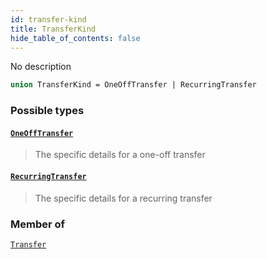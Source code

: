 ```yaml
---
id: transfer-kind
title: TransferKind
hide_table_of_contents: false
---
```








No description

```graphql
union TransferKind = OneOffTransfer | RecurringTransfer
```


### Possible types

#### [`OneOffTransfer`](/mainnet/api/graphql/objects/one-off-transfer) <Badge class="secondary" text="object"/>
> The specific details for a one-off transfer
> 

#### [`RecurringTransfer`](/mainnet/api/graphql/objects/recurring-transfer) <Badge class="secondary" text="object"/>
> The specific details for a recurring transfer
> 



### Member of

[`Transfer`](/mainnet/api/graphql/objects/transfer)  <Badge class="secondary" text="object"/>



